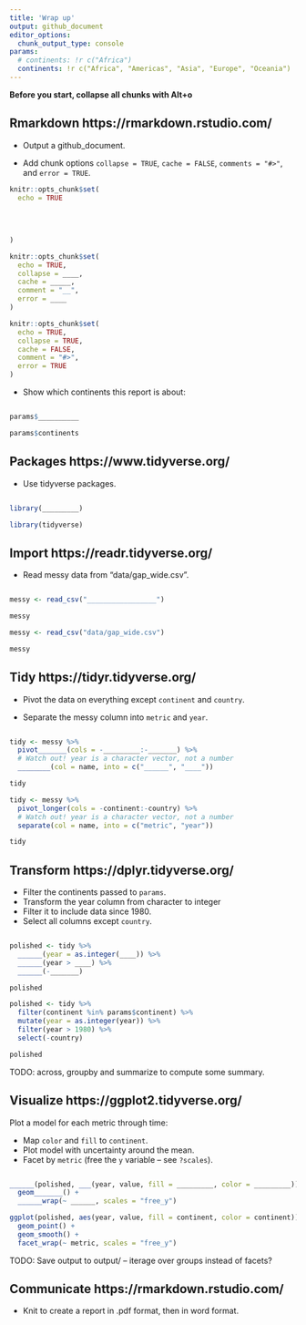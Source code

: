 ```yaml
---
title: 'Wrap up'
output: github_document
editor_options: 
  chunk_output_type: console
params:
  # continents: !r c("Africa")
  continents: !r c("Africa", "Americas", "Asia", "Europe", "Oceania")
---
```


**Before you start, collapse all chunks with Alt+o**



## Rmarkdown https://rmarkdown.rstudio.com/

* Output a github_document.

* Add chunk options `collapse = TRUE`, `cache = FALSE`, `comments = "#>"`, and `error = TRUE`.

```r
knitr::opts_chunk$set(
  echo = TRUE
  
  
  
  
)
```

```r
knitr::opts_chunk$set(
  echo = TRUE, 
  collapse = ____, 
  cache = _____, 
  comment = "__",
  error = ____
)
```

```r
knitr::opts_chunk$set(
  echo = TRUE, 
  collapse = TRUE, 
  cache = FALSE, 
  comment = "#>",
  error = TRUE
)
```

* Show which continents this report is about:

```r

```

```r
params$__________
```

```r
params$continents
```



## Packages https://www.tidyverse.org/

* Use tidyverse packages.

```r

```

```r
library(_________)
```

```r
library(tidyverse)
```



## Import https://readr.tidyverse.org/

* Read messy data from "data/gap_wide.csv".

```r


```

```r
messy <- read_csv("_________________")

messy
```

```r
messy <- read_csv("data/gap_wide.csv")

messy
```



## Tidy https://tidyr.tidyverse.org/

* Pivot the data on everything except `continent` and `country`.

* Separate the messy column into `metric` and `year`.

```r





```

```r
tidy <- messy %>% 
  pivot_______(cols = -_________:-_______) %>% 
  # Watch out! year is a character vector, not a number
  ________(col = name, into = c("______", "____"))

tidy
```

```r
tidy <- messy %>% 
  pivot_longer(cols = -continent:-country) %>% 
  # Watch out! year is a character vector, not a number
  separate(col = name, into = c("metric", "year"))

tidy
```



## Transform https://dplyr.tidyverse.org/

* Filter the continents passed to `params`.
* Transform the year column from character to integer
* Filter it to include data since 1980.
* Select all columns except `country`.

```r






```

```r
polished <- tidy %>% 
  ______(year = as.integer(____)) %>%
  ______(year > ____) %>% 
  ______(-_______)

polished
```

```r
polished <- tidy %>% 
  filter(continent %in% params$continent) %>% 
  mutate(year = as.integer(year)) %>%
  filter(year > 1980) %>% 
  select(-country)

polished
```

TODO: across, groupby and summarize to compute some summary.

## Visualize https://ggplot2.tidyverse.org/

Plot a model for each metric through time:

* Map `color` and `fill` to `continent`.
* Plot model with uncertainty around the mean.
* Facet by `metric` (free the `y` variable -- see `?scales`).

```r



```

```r
______(polished, ___(year, value, fill = _________, color = _________)) +
  geom_______() +
  ______wrap(~ ______, scales = "free_y")
```

```r
ggplot(polished, aes(year, value, fill = continent, color = continent)) +
  geom_point() +
  geom_smooth() +
  facet_wrap(~ metric, scales = "free_y")
```

TODO:  Save output to output/ -- iterage over groups instead of facets?

## Communicate https://rmarkdown.rstudio.com/

* Knit to create a report in .pdf format, then in word format.

